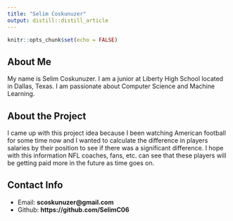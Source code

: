 ```yaml
---
title: "Selim Coskunuzer"
output: distill::distill_article
---
```


```r
knitr::opts_chunk$set(echo = FALSE)
```

## About Me

My name is Selim Coskunuzer. I am a junior at Liberty High School located in Dallas, Texas. I am passionate about Computer Science and Machine Learning.

## About the Project

I came up with this project idea because I been watching American football for some time now and I wanted to calculate the difference in players salaries by their position to see if there was a significant difference. I hope with this information NFL coaches, fans, etc. can see that these players will be getting paid more in the future as time goes on.

## Contact Info

* Email: **scoskunuzer@gmail.com**
* Github: **https://github.com/SelimC06**